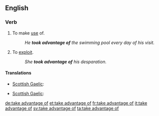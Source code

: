 ==English==

===Verb===
{{infl|en|verb|head=to [[take advantage]] [[of]]}}
# To make [[use]] of.
#: ''He '''took advantage of''' the swimming pool every day of his visit.''
# To [[exploit]].
#: ''She '''took advantage of''' his desparation.''

====Translations====
{{trans-top|make use of}}
* [[Scottish Gaelic]]: {{t-|gd|gabh brath air|xs=Scottish Gaelic}}
{{trans-mid}}
{{trans-bottom}}

{{trans-top|exploit}}
* [[Scottish Gaelic]]: {{t-|gd|gabh brath air|xs=Scottish Gaelic}}
{{trans-mid}}
{{trans-bottom}}

[[de:take advantage of]]
[[et:take advantage of]]
[[fr:take advantage of]]
[[it:take advantage of]]
[[sv:take advantage of]]
[[ta:take advantage of]]